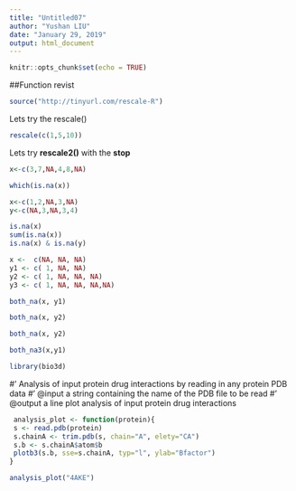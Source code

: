 ```yaml
---
title: "Untitled07"
author: "Yushan LIU"
date: "January 29, 2019"
output: html_document
---
```


```r
knitr::opts_chunk$set(echo = TRUE)
```

##Function revist
```r
source("http://tinyurl.com/rescale-R")
```

Lets try the rescale()
```r
rescale(c(1,5,10))
```

Lets try **rescale2()** with the **stop** 



```r
x<-c(3,7,NA,4,8,NA)

which(is.na(x))
```
```r
x<-c(1,2,NA,3,NA)
y<-c(NA,3,NA,3,4)
```

```r
is.na(x)
sum(is.na(x))
is.na(x) & is.na(y)
```
```r
x <-  c(NA, NA, NA) 
y1 <- c( 1, NA, NA) 
y2 <- c( 1, NA, NA, NA)
y3 <- c( 1, NA, NA, NA,NA)
```

```r
both_na(x, y1)
```
```r
both_na(x, y2)
```
```r
both_na(x, y2)
```
```r
both_na3(x,y1)
```
```r
library(bio3d)
```


#' Analysis of input protein drug interactions by reading in any protein PDB data
#' @input a string containing the name of the PDB file to be read
#' @output a line plot analysis of input protein drug interactions
```r
 analysis_plot <- function(protein){
 s <- read.pdb(protein)
 s.chainA <- trim.pdb(s, chain="A", elety="CA") 
 s.b <- s.chainA$atom$b 
 plotb3(s.b, sse=s.chainA, typ="l", ylab="Bfactor") 
}
```

```r
analysis_plot("4AKE")
```















